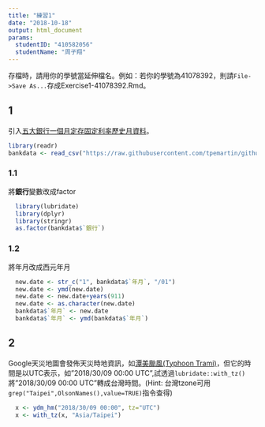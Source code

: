 ```yaml
---
title: "練習1"
date: "2018-10-18"
output: html_document
params:
  studentID: "410582056"
  studentName: "周子翔"
---
```

存檔時，請用你的學號當延伸檔名。例如：若你的學號為41078392，則請`File->Save As...`存成Exercise1-41078392.Rmd。

## 1
引入[五大銀行一個月定存固定利率歷史月資料](https://raw.githubusercontent.com/tpemartin/github-data/master/bankdata.csv)。

```r
library(readr)
bankdata <- read_csv("https://raw.githubusercontent.com/tpemartin/github-data/master/bankdata.csv")
```

### 1.1
將**銀行**變數改成factor
```r
  library(lubridate)
  library(dplyr)
  library(stringr)
  as.factor(bankdata$`銀行`)
```

### 1.2
將年月改成西元年月
```r
  new.date <- str_c("1", bankdata$`年月`, "/01")
  new.date <- ymd(new.date)
  new.date <- new.date+years(911)
  new.date <- as.character(new.date)
  bankdata$`年月` <- new.date
  bankdata$`年月` <- ymd(bankdata$`年月`)
```

## 2
Google天災地圖會發佈天災時地資訊，如[潭美颱風(Typhoon Trami)](https://google.org/crisismap/google.com/2018-trami)，但它的時間是以UTC表示，如"2018/30/09 00:00 UTC",試透過`lubridate::with_tz()`將"2018/30/09 00:00 UTC"轉成台灣時間。(Hint: 台灣tzone可用`grep("Taipei",OlsonNames(),value=TRUE)`指令查得)

```r
  x <- ydm_hm("2018/30/09 00:00", tz="UTC")
  x <- with_tz(x, "Asia/Taipei")

```


